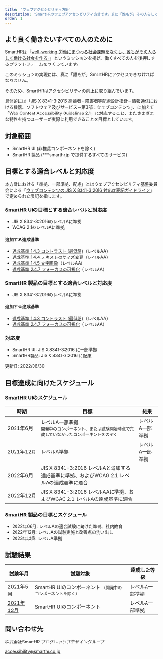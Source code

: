 ```yaml
---
title: 'ウェブアクセシビリティ方針'
description: 'SmartHRのウェブアクセシビリティ方針です。真に「誰もが」その人らしく働くことを実現するプロダクトを目標にしています。'
order: 1
---
```



## より良く働きたいすべての人のために

SmartHRは「[well-working 労働にまつわる社会課題をなくし、誰もがその人らしく働ける社会を作る。](https://smarthr.co.jp/about/)」というミッションを掲げ、働くすべての人を後押しするプラットフォームをつくっています。

このミッションの実現には、真に「誰もが」SmartHRにアクセスできなければなりません。

そのため、SmartHRはアクセシビリティの向上に取り組んでいます。

<!-- textlint-disable -->

具体的には「JIS X 8341-3:2016 高齢者・障害者等配慮設計指針－情報通信における機器、ソフトウェア及びサービス－第3部：ウェブコンテンツ」、に加えて「Web Content Accessibility Guidelines 2.1」に対応すること、またさまざまな特性を持つユーザーが実際に利用できることを目標としています。

<!-- textlint-enable -->

## 対象範囲

- SmartHR UI (非推奨コンポーネントを除く)
- SmartHR 製品 (***.smarthr.jp で提供するすべてのサービス)

## 目標とする適合レベルと対応度

<!-- textlint-disable -->

本方針における「準拠、一部準拠、配慮」とはウェブアクセシビリティ基盤委員会による「[ウェブコンテンツの JIS X 8341-3:2016 対応度表記ガイドライン](https://waic.jp/docs/jis2016/compliance-guidelines/201603/)」で定められた表記を指します。

<!-- textlint-enable -->

### SmartHR UIの目標とする適合レベルと対応度

- JIS X 8341-3:2016のレベルAに準拠
- WCAG 2.1のレベルAに準拠

#### 追加する達成基準

- [達成基準 1.4.3 コントラスト (最低限)](https://waic.jp/docs/WCAG21/#contrast-minimum)（レベルAA）
- [達成基準 1.4.4 テキストのサイズ変更](https://waic.jp/docs/WCAG21/#resize-text)（レベルAA）
- [達成基準 1.4.5 文字画像](https://waic.jp/docs/WCAG21/#images-of-text)（レベルAA）
- [達成基準 2.4.7 フォーカスの可視化](https://waic.jp/docs/WCAG21/#focus-visible)（レベルAA）

### SmartHR 製品の目標とする適合レベルと対応度

- JIS X 8341-3:2016のレベルAに準拠

#### 追加する達成基準

- [達成基準 1.4.3 コントラスト (最低限)](https://waic.jp/docs/WCAG21/#contrast-minimum)（レベルAA）
- [達成基準 2.4.7 フォーカスの可視化](https://waic.jp/docs/WCAG21/#focus-visible)（レベルAA）

### 対応度

- SmartHR UI: JIS X 8341-3:2016 に一部準拠
- SmartHR製品: JIS X 8341-3:2016 に配慮

更新日: <time datatime="2022-06-30">2022/06/30</time>

## 目標達成に向けたスケジュール

### SmartHR UIのスケジュール

<Table>
  <thead>
    <tr>
      <Th>
        時期
      </Th>
      <Th>
        目標
      </Th>
      <Th>
        結果
      </Th>
    </tr>
  </thead>
  <tbody>
    <tr>
      <Td> <time datatime="2021-06" style="white-space: nowrap">2021年6月</time> </Td>
      <Td> レベルA一部準拠 <div><small>開発中のコンポーネント、または試験開始時点で完成していなかったコンポーネントをのぞく</small></div> </Td>
      <Td> レベルA一部準拠 </Td>
    </tr>
    <tr>
      <Td> <time datatime="2021-12" style="white-space: nowrap">2021年12月</time> </Td>
      <Td> レベルA準拠 </Td>
      <Td> レベルA一部準拠 </Td>
    </tr>
    <tr>
      <Td> <time datatime="2022-06" style="white-space: nowrap">2022年6月</time> </Td>
      <Td> JIS X 8341-3:2016 レベルAと追加する達成基準に準拠、およびWCAG 2.1 レベルAの達成基準に適合 </Td>
      <Td></Td>
    </tr>
    <tr>
      <Td> <time datatime="2022-12" style="white-space: nowrap">2022年12月</time> </Td>
      <Td> JIS X 8341-3:2016 レベルAAに準拠、およびWCAG 2.1 レベルAの達成基準に適合 </Td>
      <Td></Td>
    </tr>
  </tbody>
</Table>

### SmartHR 製品の目標とスケジュール

- 2022年06月: レベルAの適合試験に向けた準備、社内教育
- 2022年12月: レベルAの試験実施と改善点の洗い出し
- 2023年以降: レベルA準拠

## 試験結果

<Table>
  <thead>
    <tr>
      <Th>試験年月</Th>
      <Th>試験対象</Th>
      <Th>達成した等級</Th>
    </tr>
  </thead>
  <tbody>
    <tr>
      <Td>
        <a href="../test/202105/">
          <time datatime="2021-05" style={{ whiteSpace: "no-wrap" }}>2021年5月</time>
        </a>
      </Td>
      <Td>
        SmartHR UIのコンポーネント
        <small>（開発中のコンポーネントを除く）</small>
      </Td>
      <Td>
        レベルA一部準拠
      </Td>
    </tr>
    <tr>
      <Td>
        <a href="../test/202112/">
          <time datatime="2021-12" style={{ whiteSpace: "no-wrap" }}>2021年12月</time>
        </a>
      </Td>
      <Td>
        SmartHR UIのコンポーネント
      </Td>
      <Td>
        レベルA一部準拠
      </Td>
    </tr>
  </tbody>
</Table>

## 問い合わせ先

<address style="font-style: normal">
  <p>株式会社SmartHR プログレッシブデザイングループ</p>
  <a href="mailto:accessibility@smarthr.co.jp">accessibility@smarthr.co.jp</a>
</address>

